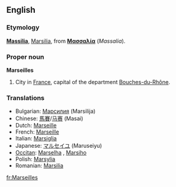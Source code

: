 ==English==

===Etymology===
{{L.}} '''[[Massilia]]''', [[Marsilia]], from {{Gr.}} '''[[Μασσαλία]]''' (''Massalia'').

===Proper noun===
{{wikipedia}}
'''Marseilles'''

# City in [[France]], capital of the department [[Bouches-du-Rhône]].

===Translations===
{{rfc-level|Translations at L3+ (AutoFormat would have corrected level of Translations)}}
*Bulgarian: [[Марсилия]] (Marsilija)
*Chinese: [[馬賽]]/[[马赛]] (Masai)
*Dutch: [[Marseille]] {{n}}
*French: [[Marseille]]
*Italian: [[Marsiglia]] {{f}}
*Japanese: [[マルセイユ]] (Maruseiyu)
*[[Occitan]]: [[Marselha]] {{f}}, {{italbrac|Mistralian}} [[Marsiho]]
*Polish: [[Marsylia]] {{f}}
*Romanian: [[Marsilia]] {{f}}

[[fr:Marseilles]]